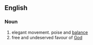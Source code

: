 ==English==

===Noun===

#elegant movement.  poise and [[balance]]
#free and undeserved favour of [[God]]